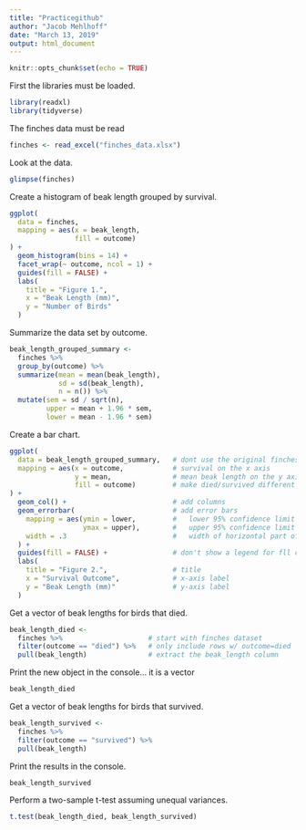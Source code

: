 ```yaml
---
title: "Practicegithub"
author: "Jacob Mehlhoff"
date: "March 13, 2019"
output: html_document
---
```


```r
knitr::opts_chunk$set(echo = TRUE)
```

First the libraries must be loaded.

```r
library(readxl) 
library(tidyverse) 
```

The finches data must be read

```r
finches <- read_excel("finches_data.xlsx")
```

Look at the data.

```r
glimpse(finches)
```

Create a histogram of beak length grouped by survival.

```r
ggplot(
  data = finches,                     
  mapping = aes(x = beak_length,      
                fill = outcome)       
) +
  geom_histogram(bins = 14) +        
  facet_wrap(~ outcome, ncol = 1) +  
  guides(fill = FALSE) +              
  labs(
    title = "Figure 1.",             
    x = "Beak Length (mm)",           
    y = "Number of Birds"             
  )
```

Summarize the data set by outcome.

```r
beak_length_grouped_summary <- 
  finches %>% 
  group_by(outcome) %>% 
  summarize(mean = mean(beak_length),
            sd = sd(beak_length),
            n = n()) %>% 
  mutate(sem = sd / sqrt(n),
         upper = mean + 1.96 * sem,
         lower = mean - 1.96 * sem)
```

Create a bar chart.

```r
ggplot(
  data = beak_length_grouped_summary,   # dont use the original finches dataset
  mapping = aes(x = outcome,            # survival on the x axis
                y = mean,               # mean beak length on the y axis
                fill = outcome)         # make died/survived different colors
) +
  geom_col() +                          # add columns
  geom_errorbar(                        # add error bars
    mapping = aes(ymin = lower,         #   lower 95% confidence limit
                  ymax = upper),        #   upper 95% confidence limit
    width = .3                          #   width of horizontal part of bars
  ) +
  guides(fill = FALSE) +                # don't show a legend for fll color
  labs(
    title = "Figure 2.",                # title
    x = "Survival Outcome",             # x-axis label
    y = "Beak Length (mm)"              # y-axis label
  )
```

Get a vector of beak lengths for birds that died.

```r
beak_length_died <-
  finches %>%                     # start with finches dataset
  filter(outcome == "died") %>%   # only include rows w/ outcome=died
  pull(beak_length)               # extract the beak_length column

```

Print the new object in the console... it is a vector
```r
beak_length_died
```

Get a vector of beak lengths for birds that survived.

```r
beak_length_survived <-
  finches %>% 
  filter(outcome == "survived") %>% 
  pull(beak_length)
```

Print the results in the console.

```r
beak_length_survived
```

Perform a two-sample t-test assuming unequal variances.

```r
t.test(beak_length_died, beak_length_survived)
```

